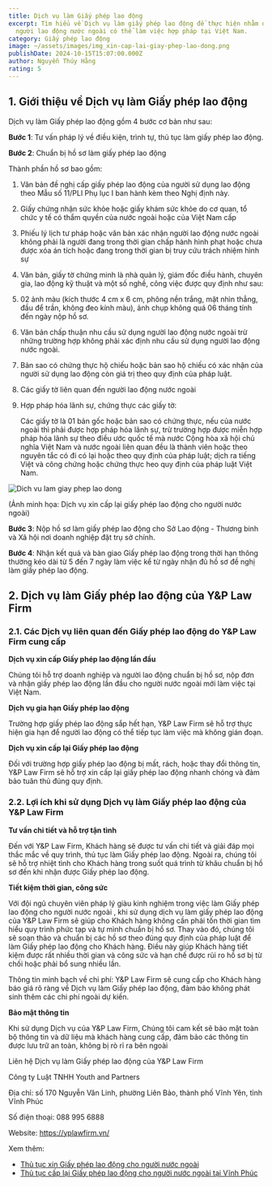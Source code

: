 ```yaml
---
title: Dịch vụ làm Giấy phép lao động
excerpt: Tìm hiểu về Dịch vụ làm giấy phép lao động để thực hiện nhằm đảm bảo
  người lao động nước ngoài có thể làm việc hợp pháp tại Việt Nam.
category: Giấy phép lao động
image: ~/assets/images/img_xin-cap-lai-giay-phep-lao-dong.png
publishDate: 2024-10-15T15:07:00.000Z
author: Nguyễn Thúy Hằng
rating: 5
---
```

## 1. Giới thiệu về Dịch vụ làm Giấy phép lao động 

Dịch vụ làm Giấy phép lao động gồm 4 bước cơ bản như sau:

**Bước 1**: Tư vấn pháp lý về điều kiện, trình tự, thủ tục làm giấy phép lao động.

**Bước 2**: Chuẩn bị hồ sơ làm giấy phép lao động

Thành phần hồ sơ bao gồm:

1. Văn bản đề nghị cấp giấy phép lao động của người sử dụng lao động theo Mẫu số 11/PLI Phụ lục I ban hành kèm theo Nghị định này.
2. Giấy chứng nhận sức khỏe hoặc giấy khám sức khỏe do cơ quan, tổ chức y tế có thẩm quyền của nước ngoài hoặc của Việt Nam cấp
3. Phiếu lý lịch tư pháp hoặc văn bản xác nhận người lao động nước ngoài không phải là người đang trong thời gian chấp hành hình phạt hoặc chưa được xóa án tích hoặc đang trong thời gian bị truy cứu trách nhiệm hình sự
4. Văn bản, giấy tờ chứng minh là nhà quản lý, giám đốc điều hành, chuyên gia, lao động kỹ thuật và một số nghề, công việc được quy định như sau:
5. 02 ảnh màu (kích thước 4 cm x 6 cm, phông nền trắng, mặt nhìn thẳng, đầu để trần, không đeo kính màu), ảnh chụp không quá 06 tháng tính đến ngày nộp hồ sơ.
6. Văn bản chấp thuận nhu cầu sử dụng người lao động nước ngoài trừ những trường hợp không phải xác định nhu cầu sử dụng người lao động nước ngoài.
7. Bản sao có chứng thực hộ chiếu hoặc bản sao hộ chiếu có xác nhận của người sử dụng lao động còn giá trị theo quy định của pháp luật.
8. Các giấy tờ liên quan đến người lao động nước ngoài
9. Hợp pháp hóa lãnh sự, chứng thực các giấy tờ:

   Các giấy tờ là 01 bản gốc hoặc bản sao có chứng thực, nếu của nước ngoài thì phải được hợp pháp hóa lãnh sự, trừ trường hợp được miễn hợp pháp hóa lãnh sự theo điều ước quốc tế mà nước Cộng hòa xã hội chủ nghĩa Việt Nam và nước ngoài liên quan đều là thành viên hoặc theo nguyên tắc có đi có lại hoặc theo quy định của pháp luật; dịch ra tiếng Việt và công chứng hoặc chứng thực heo quy định của pháp luật Việt Nam.

![Dich vu lam giay phep lao dong](~/assets/images/giay-phep-lao-dong.webp "Dich vu lam giay phep lao dong")

(Ảnh minh họa: Dịch vụ xin cấp lại giấy phép lao động cho người nước ngoài) 

**Bước 3**: Nộp hồ sơ làm giấy phép lao động cho Sở Lao động - Thương binh và Xã hội nơi doanh nghiệp đặt trụ sở chính.

**Bước 4**: Nhận kết quả và bàn giao Giấy phép lao động trong thời hạn thông thường kéo dài từ 5 đến 7 ngày làm việc kể từ ngày nhận đủ hồ sơ đề nghị làm giấy phép lao động.

## 2. Dịch vụ làm Giấy phép lao động của Y&P Law Firm

### 2.1. Các Dịch vụ liên quan đến Giấy phép lao động do Y&P Law Firm cung cấp

**Dịch vụ xin cấp Giấy phép lao động lần đầu**

Chúng tôi hỗ trợ doanh nghiệp và người lao động chuẩn bị hồ sơ, nộp đơn và nhận giấy phép lao động lần đầu cho người nước ngoài mới làm việc tại Việt Nam.

**Dịch vụ gia hạn Giấy phép lao động**

Trường hợp giấy phép lao động sắp hết hạn, Y&P Law Firm sẽ hỗ trợ thực hiện gia hạn để người lao động có thể tiếp tục làm việc mà không gián đoạn.

**Dịch vụ xin cấp lại Giấy phép lao động**

Đối với trường hợp giấy phép lao động bị mất, rách, hoặc thay đổi thông tin, Y&P Law Firm sẽ hỗ trợ xin cấp lại giấy phép lao động nhanh chóng và đảm bảo tuân thủ đúng quy định.

### 2.2. Lợi ích khi sử dụng Dịch vụ làm Giấy phép lao động của Y&P Law Firm

**Tư vấn chi tiết và hỗ trợ tận tình**

Đến với Y&P Law Firm, Khách hàng sẽ được tư vấn chi tiết và giải đáp mọi thắc mắc về quy trình, thủ tục làm Giấy phép lao động. Ngoài ra, chúng tôi sẽ hỗ trợ nhiệt tình cho Khách hàng trong suốt quá trình từ khâu chuẩn bị hồ sơ đến khi nhận được Giấy phép lao động. 

**Tiết kiệm thời gian, công sức**

Với đội ngũ chuyên viên pháp lý giàu kinh nghiệm trong việc làm Giấy phép lao động cho người nước ngoài , khi sử dụng dịch vụ làm giấy phép lao động của Y&P Law Firm sẽ giúp cho Khách hàng không cần phải tốn thời gian tìm hiểu quy trình phức tạp và tự mình chuẩn bị hồ sơ. Thay vào đó, chúng tôi sẽ soạn thảo và chuẩn bị các hồ sơ theo đúng quy định của pháp luật để làm Giấy phép lao động cho Khách hàng. Điều này giúp Khách hàng tiết kiệm được rất nhiều thời gian và công sức và hạn chế được rủi ro hồ sơ bị từ chối hoặc phải bổ sung nhiều lần.

Thông tin minh bạch về chi phí: Y&P Law Firm sẽ cung cấp cho Khách hàng báo giá rõ ràng về Dịch vụ làm Giấy phép lao động, đảm bảo không phát sinh thêm các chi phí ngoài dự kiến.

**Bảo mật thông tin**

Khi sử dụng Dịch vụ của Y&P Law Firm, Chúng tôi cam kết sẽ bảo mật toàn bộ thông tin và dữ liệu mà khách hàng cung cấp, đảm bảo các thông tin được lưu trữ an toàn, không bị rò rỉ ra bên ngoài

Liên hệ Dịch vụ làm Giấy phép lao động của Y&P Law Firm

Công ty Luật TNHH Youth and Partners

Địa chỉ: số 170 Nguyễn Văn Linh, phường Liên Bảo, thành phố Vĩnh Yên, tỉnh Vĩnh Phúc

Số điện thoại: 088 995 6888

Website: https://yplawfirm.vn/

Xem thêm: 

* [Thủ tục xin Giấy phép lao động cho người nước ngoài](https://vinhphuclawyers.vn/kien-thuc-phap-ly/lao-dong/thu-tuc-xin-giay-phep-lao-dong-cho-nguoi-nuoc-ngoai-36029.htm)
* [Thủ tục cấp lại Giấy phép lao động cho người nước ngoài tại Vĩnh Phúc](https://vinhphuclawyers.vn/dich-vu-phap-ly/lao-dong/thu-tuc-cap-lai-giay-phep-lao-dong-cho-nguoi-nuoc-ngoai-tai-vinh-phuc-32271.htm)
